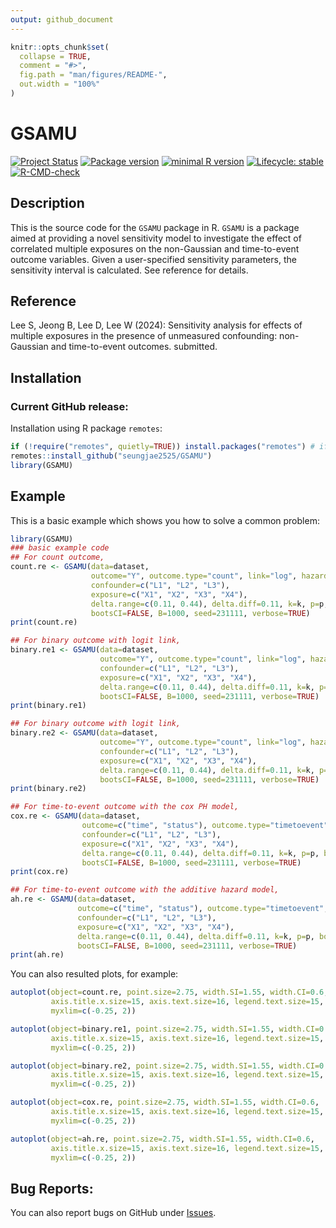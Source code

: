 ```yaml
---
output: github_document
---
```


<!-- README.md is generated from README.Rmd. Please edit that file -->

```r
knitr::opts_chunk$set(
  collapse = TRUE,
  comment = "#>",
  fig.path = "man/figures/README-",
  out.width = "100%"
)
```

# GSAMU

<!-- badges: start -->
[![Project Status](https://www.repostatus.org/badges/latest/active.svg)](https://www.repostatus.org/#active/)
[![Package version](https://img.shields.io/badge/GitHub-1.0.0-orange.svg)](https://github.com/seungjae2525/GSAMU/)
[![minimal R version](https://img.shields.io/badge/R-v4.0.0+-blue.svg)](https://cran.r-project.org/)
[![Lifecycle: stable](https://img.shields.io/badge/lifecycle-stable-brightgreen.svg)](https://lifecycle.r-lib.org/articles/stages.html#stable)
[![R-CMD-check](https://github.com/seungjae2525/GSAMU/actions/workflows/R-CMD-check.yaml/badge.svg)](https://github.com/seungjae2525/GSAMU/actions/workflows/R-CMD-check.yaml)
<!-- badges: end -->

## Description
This is the source code for the `GSAMU` package in R. 
`GSAMU` is a package aimed at providing a novel sensitivity model to investigate the effect of correlated multiple exposures on the non-Gaussian and time-to-event outcome variables.
Given a user-specified sensitivity parameters, the sensitivity interval is calculated. See reference for details.

## Reference
Lee S, Jeong B, Lee D, Lee W (2024): Sensitivity analysis for effects of multiple exposures in the presence of unmeasured confounding: non-Gaussian and time-to-event outcomes. submitted.

## Installation
### Current GitHub release:
Installation using R package `remotes`:

```r
if (!require("remotes", quietly=TRUE)) install.packages("remotes") # if devtools not already installed
remotes::install_github("seungjae2525/GSAMU")
library(GSAMU)
```

## Example

This is a basic example which shows you how to solve a common problem:

```r
library(GSAMU)
### basic example code
## For count outcome, 
count.re <- GSAMU(data=dataset, 
                  outcome="Y", outcome.type="count", link="log", hazard.model=NULL, 
                  confounder=c("L1", "L2", "L3"),
                  exposure=c("X1", "X2", "X3", "X4"),
                  delta.range=c(0.11, 0.44), delta.diff=0.11, k=k, p=p, bound=bound,
                  bootsCI=FALSE, B=1000, seed=231111, verbose=TRUE)
print(count.re)

## For binary outcome with logit link, 
binary.re1 <- GSAMU(data=dataset, 
                    outcome="Y", outcome.type="count", link="log", hazard.model=NULL, 
                    confounder=c("L1", "L2", "L3"),
                    exposure=c("X1", "X2", "X3", "X4"),
                    delta.range=c(0.11, 0.44), delta.diff=0.11, k=k, p=p, bound=bound,
                    bootsCI=FALSE, B=1000, seed=231111, verbose=TRUE)
print(binary.re1)

## For binary outcome with logit link, 
binary.re2 <- GSAMU(data=dataset, 
                    outcome="Y", outcome.type="count", link="log", hazard.model=NULL, 
                    confounder=c("L1", "L2", "L3"),
                    exposure=c("X1", "X2", "X3", "X4"),
                    delta.range=c(0.11, 0.44), delta.diff=0.11, k=k, p=p, bound=bound,
                    bootsCI=FALSE, B=1000, seed=231111, verbose=TRUE)
print(binary.re2)

## For time-to-event outcome with the cox PH model, 
cox.re <- GSAMU(data=dataset, 
                outcome=c("time", "status"), outcome.type="timetoevent", link=NULL, hazard.model="coxph", 
                confounder=c("L1", "L2", "L3"),
                exposure=c("X1", "X2", "X3", "X4"),
                delta.range=c(0.11, 0.44), delta.diff=0.11, k=k, p=p, bound=bound,
                bootsCI=FALSE, B=1000, seed=231111, verbose=TRUE)
print(cox.re)

## For time-to-event outcome with the additive hazard model, 
ah.re <- GSAMU(data=dataset, 
               outcome=c("time", "status"), outcome.type="timetoevent", link=NULL, hazard.model="ah", 
               confounder=c("L1", "L2", "L3"),
               exposure=c("X1", "X2", "X3", "X4"),
               delta.range=c(0.11, 0.44), delta.diff=0.11, k=k, p=p, bound=bound,
               bootsCI=FALSE, B=1000, seed=231111, verbose=TRUE)
print(ah.re)
```

You can also resulted plots, for example:

```r
autoplot(object=count.re, point.size=2.75, width.SI=1.55, width.CI=0.6,
         axis.title.x.size=15, axis.text.size=16, legend.text.size=15,
         myxlim=c(-0.25, 2))

autoplot(object=binary.re1, point.size=2.75, width.SI=1.55, width.CI=0.6,
         axis.title.x.size=15, axis.text.size=16, legend.text.size=15,
         myxlim=c(-0.25, 2))

autoplot(object=binary.re2, point.size=2.75, width.SI=1.55, width.CI=0.6,
         axis.title.x.size=15, axis.text.size=16, legend.text.size=15,
         myxlim=c(-0.25, 2))

autoplot(object=cox.re, point.size=2.75, width.SI=1.55, width.CI=0.6,
         axis.title.x.size=15, axis.text.size=16, legend.text.size=15,
         myxlim=c(-0.25, 2))

autoplot(object=ah.re, point.size=2.75, width.SI=1.55, width.CI=0.6,
         axis.title.x.size=15, axis.text.size=16, legend.text.size=15,
         myxlim=c(-0.25, 2))
```

## Bug Reports:
You can also report bugs on GitHub under [Issues](https://github.com/seungjae2525/GSAMU/issues/).

